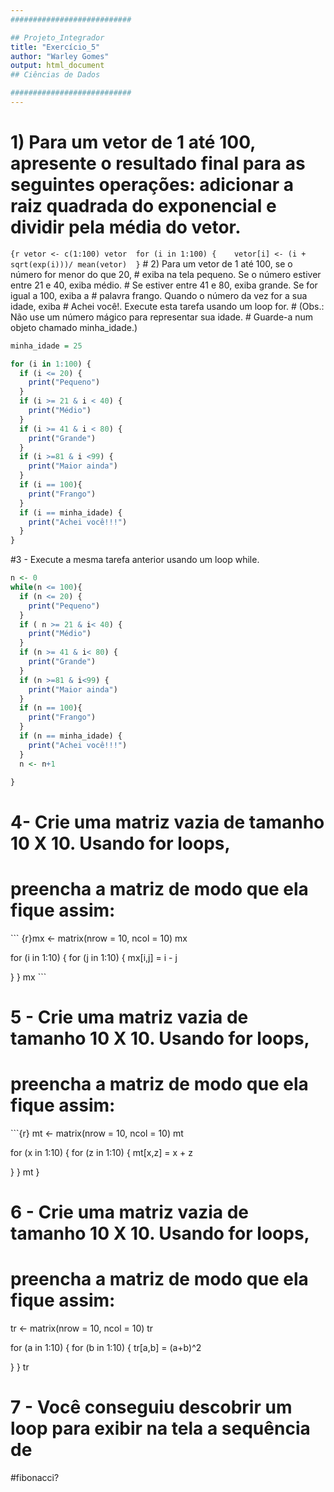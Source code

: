 ```yaml
---
###########################

## Projeto_Integrador
title: "Exercício_5"
author: "Warley Gomes"
output: html_document
## Ciências de Dados

###########################
---
```

# 1) Para um vetor de 1 até 100, apresente o resultado final para as seguintes operações: adicionar a raiz quadrada do exponencial e dividir pela média do vetor.
```{r
vetor <- c(1:100)
vetor
 for (i in 1:100) {
   vetor[i] <- (i + sqrt(exp(i)))/ mean(vetor)
 }
```
# 2) Para um vetor de 1 até 100, se o número for menor do que 20, 
# exiba na tela pequeno. Se o número estiver entre 21 e 40, exiba médio. 
# Se estiver entre 41 e 80, exiba grande. Se for igual a 100, exiba a 
# palavra frango. Quando o número da vez for a sua idade, exiba 
# Achei você!. Execute esta tarefa usando um loop for.
# (Obs.: Não use um número mágico para representar sua idade.
# Guarde-a num objeto chamado minha_idade.)
```r
minha_idade = 25

for (i in 1:100) {
  if (i <= 20) {
    print("Pequeno")
  } 
  if (i >= 21 & i < 40) {
    print("Médio")
  }
  if (i >= 41 & i < 80) {
    print("Grande")
  }
  if (i >=81 & i <99) {
    print("Maior ainda")
  }
  if (i == 100){
    print("Frango")
  }
  if (i == minha_idade) {
    print("Achei você!!!")
  }
}
```
#3 - Execute a mesma tarefa anterior usando um loop while.
```r
n <- 0
while(n <= 100){
  if (n <= 20) {
    print("Pequeno")
  } 
  if ( n >= 21 & i< 40) {
    print("Médio")
  }
  if (n >= 41 & i< 80) {
    print("Grande")
  }
  if (n >=81 & i<99) {
    print("Maior ainda")
  }
  if (n == 100){
    print("Frango")
  }
  if (n == minha_idade) {
    print("Achei você!!!")
  }
  n <- n+1

}
```
# 4- Crie uma matriz vazia de tamanho 10 X 10. Usando for loops, 
# preencha a matriz de modo que ela fique assim:

``` {r}mx <- matrix(nrow = 10, ncol = 10)
mx

for (i in 1:10) {
  for (j in 1:10) {
    mx[i,j] = i - j
    
  }
}
mx
```

# 5 - Crie uma matriz vazia de tamanho 10 X 10. Usando for loops, 
# preencha a matriz de modo que ela fique assim:

```{r} mt <- matrix(nrow = 10, ncol = 10)
mt

for (x in 1:10) {
  for (z in 1:10) {
   mt[x,z] = x + z
    
  }
}
mt
}

# 6 - Crie uma matriz vazia de tamanho 10 X 10. Usando for loops, 
# preencha a matriz de modo que ela fique assim:

tr <- matrix(nrow = 10, ncol = 10)
tr

for (a in 1:10) {
  for (b in 1:10) {
   tr[a,b] = (a+b)^2
    
  }
}
tr

# 7 - Você conseguiu descobrir um loop para exibir na tela a sequência de 
#fibonacci?
